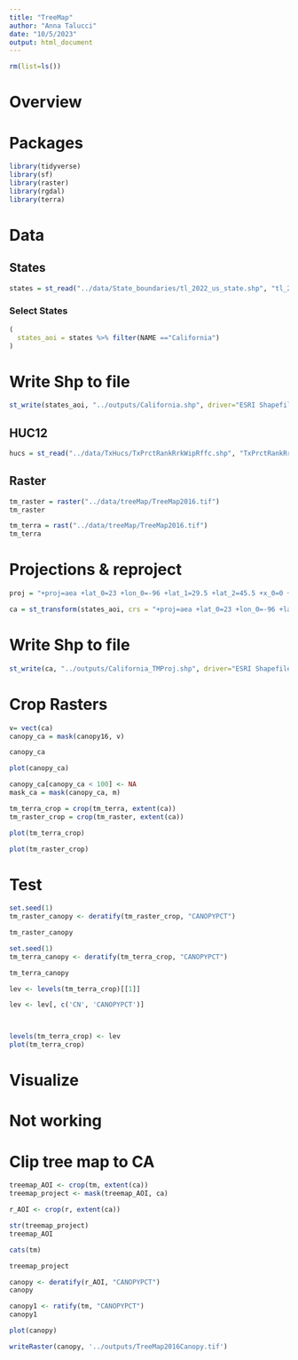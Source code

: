 ```yaml
---
title: "TreeMap"
author: "Anna Talucci"
date: "10/5/2023"
output: html_document
---
```

```r
rm(list=ls())
```



# Overview


# Packages
```r
library(tidyverse)
library(sf)
library(raster)
library(rgdal)
library(terra)

```

# Data

## States
```r
states = st_read("../data/State_boundaries/tl_2022_us_state.shp", "tl_2022_us_state")
```
### Select States
```r
(
  states_aoi = states %>% filter(NAME =="California")
)
```
# Write Shp to file
```r
st_write(states_aoi, "../outputs/California.shp", driver="ESRI Shapefile")
```

## HUC12
```r
hucs = st_read("../data/TxHucs/TxPrctRankRrkWipRffc.shp", "TxPrctRankRrkWipRffc")
```
## Raster
```r
tm_raster = raster("../data/treeMap/TreeMap2016.tif")
tm_raster
```

```r
tm_terra = rast("../data/treeMap/TreeMap2016.tif")
tm_terra
```


# Projections & reproject
```r
proj = "+proj=aea +lat_0=23 +lon_0=-96 +lat_1=29.5 +lat_2=45.5 +x_0=0 +y_0=0 +datum=NAD83 +units=m+no_defs"
```

```r
ca = st_transform(states_aoi, crs = "+proj=aea +lat_0=23 +lon_0=-96 +lat_1=29.5 +lat_2=45.5 +x_0=0 +y_0=0 +datum=NAD83 +units=m +no_defs")
```

# Write Shp to file
```r
st_write(ca, "../outputs/California_TMProj.shp", driver="ESRI Shapefile")
```
# Crop Rasters

```r
v= vect(ca)
canopy_ca = mask(canopy16, v)
```

```r
canopy_ca
```

```r
plot(canopy_ca)
```

```r
canopy_ca[canopy_ca < 100] <- NA
mask_ca = mask(canopy_ca, m)
```


```r
tm_terra_crop = crop(tm_terra, extent(ca))
tm_raster_crop = crop(tm_raster, extent(ca))
```
```r
plot(tm_terra_crop)
```

```r
plot(tm_raster_crop)
```

# Test
```r
set.seed(1)
tm_raster_canopy <- deratify(tm_raster_crop, "CANOPYPCT")

tm_raster_canopy
```

```r
set.seed(1)
tm_terra_canopy <- deratify(tm_terra_crop, "CANOPYPCT")

tm_terra_canopy
```





```r
lev <- levels(tm_terra_crop)[[1]]

lev <- lev[, c('CN', 'CANOPYPCT')]



levels(tm_terra_crop) <- lev
plot(tm_terra_crop)
```
# Visualize




# Not working
# Clip tree map to CA
```r
treemap_AOI <- crop(tm, extent(ca))
treemap_project <- mask(treemap_AOI, ca)
```

```r
r_AOI <- crop(r, extent(ca))
```

```r
str(treemap_project)
treemap_AOI
```
```r
cats(tm)
```

```r
treemap_project
```




```r
canopy <- deratify(r_AOI, "CANOPYPCT")
canopy
```

```r
canopy1 <- ratify(tm, "CANOPYPCT")
canopy1
```


```r
plot(canopy)
```




```r
writeRaster(canopy, '../outputs/TreeMap2016Canopy.tif')
```
